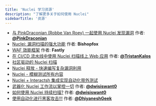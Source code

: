 ```yaml
---
title: 'Nuclei 学习资源'
description: "了解更多关于如何使用 Nuclei"
sidebarTitle: '资源'
---
```


- [与 PinkDraconian (Robbe Van Roey) 一起使用 Nuclei 发现漏洞](https://www.youtube.com/watch?v=ewP0xVPW-Pk) 作者: **[@PinkDraconian](https://twitter.com/PinkDraconian)** 
- [Nuclei: 漏洞扫描的强大功能](https://bishopfox.com/blog/nuclei-vulnerability-scan) 作者: **Bishopfox**
- [WAF 效能框架](https://www.fastly.com/blog/the-waf-efficacy-framework-measuring-the-effectiveness-of-your-waf) 作者: **Fastly**
- [在 CI/CD 流水线中使用 Nuclei 扫描线上 Web 应用](https://blog.escape.tech/devsecops-part-iii-scanning-live-web-applications/) 作者: **[@TristanKalos](https://twitter.com/TristanKalos)**
- [社区驱动的 Nuclei 扫描](https://blog.projectdiscovery.io/community-powered-scanning-with-nuclei/)
- [Nuclei 释放 - 快速编写复杂漏洞利用](https://blog.projectdiscovery.io/nuclei-unleashed-quickly-write-complex-exploits/)
- [Nuclei - 模糊测试所有内容](https://blog.projectdiscovery.io/nuclei-fuzz-all-the-things/)
- [Nuclei + Interactsh 集成实现自动化带外测试](https://blog.projectdiscovery.io/nuclei-interactsh-integration/)
- [武器化 Nuclei 工作流以掌控一切](https://medium.com/@dwisiswant0/weaponizes-nuclei-workflows-to-pwn-all-the-things-cd01223feb77) 作者: **[@dwisiswant0](https://github.com/dwisiswant0)**
- [如何使用 Nuclei 持续扫描?](https://medium.com/@dwisiswant0/how-to-scan-continuously-with-nuclei-fcb7e9d8b8b9) 作者: **[@dwisiswant0](https://github.com/dwisiswant0)**
- [使用自动化进行黑客攻击!!!](https://dhiyaneshgeek.github.io/web/security/2021/07/19/hack-with-automation/) 作者: **[@DhiyaneshGeek](https://github.com/DhiyaneshGeek)**